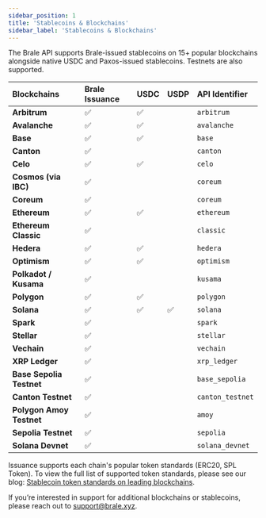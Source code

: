 ```yaml
---
sidebar_position: 1
title: 'Stablecoins & Blockchains'
sidebar_label: 'Stablecoins & Blockchains'
---
```


<p class="intro-subheading">
  The Brale API supports Brale-issued stablecoins on 15+ popular blockchains alongside native USDC
  and Paxos-issued stablecoins. Testnets are also supported.
</p>

| Blockchains              | Brale Issuance | USDC | USDP | API Identifier   |
| :----------------------- | :------------- | :--- | :--- | :--------------- |
| **Arbitrum**             | ✅             | ✅   |      | `arbitrum`       |
| **Avalanche**            | ✅             | ✅   |      | `avalanche`      |
| **Base**                 | ✅             | ✅   |      | `base`           |
| **Canton**               | ✅             |      |      | `canton`         |
| **Celo**                 | ✅             | ✅   |      | `celo`           |
| **Cosmos (via IBC)**     | ✅             |      |      | `coreum`         |
| **Coreum**               | ✅             |      |      | `coreum`         |
| **Ethereum**             | ✅             | ✅   |      | `ethereum`       |
| **Ethereum Classic**     | ✅             |      |      | `classic`        |
| **Hedera**               | ✅             | ✅   |      | `hedera`         |
| **Optimism**             | ✅             | ✅   |      | `optimism`       |
| **Polkadot / Kusama**    | ✅             |      |      | `kusama`         |
| **Polygon**              | ✅             | ✅   |      | `polygon`        |
| **Solana**               | ✅             | ✅   | ✅   | `solana`         |
| **Spark**                | ✅             |      |      | `spark`          |
| **Stellar**              | ✅             |      |      | `stellar`        |
| **Vechain**              | ✅             |      |      | `vechain`        |
| **XRP Ledger**           | ✅             |      |      | `xrp_ledger`     |
| **Base Sepolia Testnet** | ✅             |      |      | `base_sepolia`   |
| **Canton Testnet**       | ✅             |      |      | `canton_testnet` |
| **Polygon Amoy Testnet** | ✅             |      |      | `amoy`           |
| **Sepolia Testnet**      | ✅             |      |      | `sepolia`        |
| **Solana Devnet**        | ✅             |      |      | `solana_devnet`  |

Issuance supports each chain's popular token standards (ERC20, SPL Token). To view the full list of supported token standards, please see our blog: [Stablecoin token standards on leading blockchains](https://brale.xyz/blog/stablecoin-token-standards-on-leading-blockchains).

If you’re interested in support for additional blockchains or stablecoins, please reach out to support@brale.xyz.
